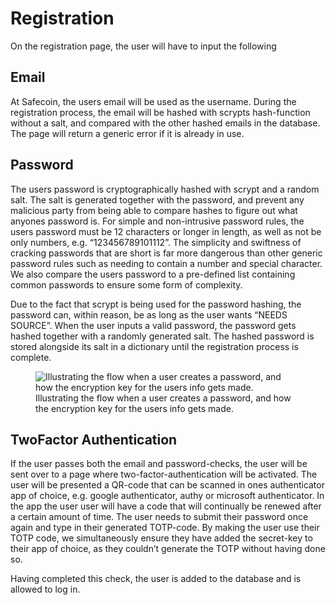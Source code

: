 # Registration
On the registration page, the user will have to input the following

## Email
At Safecoin, the users email will be used as the username. During the registration process, the email will be hashed with scrypts hash-function without a salt, and compared with the other hashed emails in the database. The page will return a generic error if it is already in use. 

## Password
The users password is cryptographically hashed with scrypt and a random salt. The salt is generated together with the password, and prevent any malicious party from being able to compare hashes to figure out what anyones password is. For simple and non-intrusive password rules, the users password must be 12 characters or longer in length, as well as not be only numbers, e.g. "123456789101112". The simplicity and swiftness of cracking passwords that are short is far more dangerous than other generic password rules such as needing to contain a number and special character. We also compare the users password to a pre-defined list containing common passwords to ensure some form of complexity.

Due to the fact that scrypt is being used for the password hashing, the password can, within reason, be as long as the user wants "NEEDS SOURCE". When the user inputs a valid password, the password gets hashed together with a randomly generated salt. The hashed password is stored alongside its salt in a dictionary until the registration process is complete. 

![Illustrating the flow when a user creates a password, and how the encryption key for the users info gets made.](report_assets/Encryption_reg.png) 

## TwoFactor Authentication
If the user passes both the email and password-checks, the user will be sent over to a page where two-factor-authentication will be activated. The user will be presented a QR-code that can be scanned in ones authenticator app of choice, e.g. google authenticator, authy or microsoft authenticator. In the app the user user will have a code that will continually be renewed after a certain amount of time. The user needs to submit their password once again and type in their generated TOTP-code. By making the user use their TOTP code, we simultaneously ensure they have added the secret-key to their app of choice, as they couldn't generate the TOTP without having done so.

Having completed this check, the user is added to the database and is allowed to log in.
